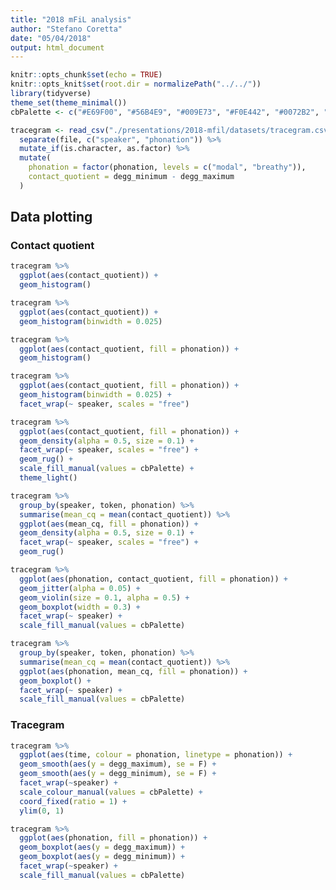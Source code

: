 ```yaml
---
title: "2018 mFiL analysis"
author: "Stefano Coretta"
date: "05/04/2018"
output: html_document
---
```


```r
knitr::opts_chunk$set(echo = TRUE)
knitr::opts_knit$set(root.dir = normalizePath("../../"))
library(tidyverse)
theme_set(theme_minimal())
cbPalette <- c("#E69F00", "#56B4E9", "#009E73", "#F0E442", "#0072B2", "#D55E00", "#CC79A7", "#999999")
```

```r
tracegram <- read_csv("./presentations/2018-mfil/datasets/tracegram.csv") %>%
  separate(file, c("speaker", "phonation")) %>%
  mutate_if(is.character, as.factor) %>%
  mutate(
    phonation = factor(phonation, levels = c("modal", "breathy")),
    contact_quotient = degg_minimum - degg_maximum
  )
```

## Data plotting

### Contact quotient

```r
tracegram %>%
  ggplot(aes(contact_quotient)) +
  geom_histogram()
```

```r
tracegram %>%
  ggplot(aes(contact_quotient)) +
  geom_histogram(binwidth = 0.025)
```

```r
tracegram %>%
  ggplot(aes(contact_quotient, fill = phonation)) +
  geom_histogram()
```

```r
tracegram %>%
  ggplot(aes(contact_quotient, fill = phonation)) +
  geom_histogram(binwidth = 0.025) +
  facet_wrap(~ speaker, scales = "free")
```

```r
tracegram %>%
  ggplot(aes(contact_quotient, fill = phonation)) +
  geom_density(alpha = 0.5, size = 0.1) +
  facet_wrap(~ speaker, scales = "free") +
  geom_rug() +
  scale_fill_manual(values = cbPalette) +
  theme_light()
```

```r
tracegram %>%
  group_by(speaker, token, phonation) %>%
  summarise(mean_cq = mean(contact_quotient)) %>%
  ggplot(aes(mean_cq, fill = phonation)) +
  geom_density(alpha = 0.5, size = 0.1) +
  facet_wrap(~ speaker, scales = "free") +
  geom_rug()
```

```r
tracegram %>%
  ggplot(aes(phonation, contact_quotient, fill = phonation)) +
  geom_jitter(alpha = 0.05) +
  geom_violin(size = 0.1, alpha = 0.5) +
  geom_boxplot(width = 0.3) +
  facet_wrap(~ speaker) +
  scale_fill_manual(values = cbPalette)
```

```r
tracegram %>%
  group_by(speaker, token, phonation) %>%
  summarise(mean_cq = mean(contact_quotient)) %>%
  ggplot(aes(phonation, mean_cq, fill = phonation)) +
  geom_boxplot() +
  facet_wrap(~ speaker) +
  scale_fill_manual(values = cbPalette)
```

### Tracegram

```r
tracegram %>%
  ggplot(aes(time, colour = phonation, linetype = phonation)) +
  geom_smooth(aes(y = degg_maximum), se = F) +
  geom_smooth(aes(y = degg_minimum), se = F) +
  facet_wrap(~speaker) +
  scale_colour_manual(values = cbPalette) +
  coord_fixed(ratio = 1) +
  ylim(0, 1)
```

```r
tracegram %>%
  ggplot(aes(phonation, fill = phonation)) +
  geom_boxplot(aes(y = degg_maximum)) +
  geom_boxplot(aes(y = degg_minimum)) +
  facet_wrap(~speaker) +
  scale_fill_manual(values = cbPalette)
```
